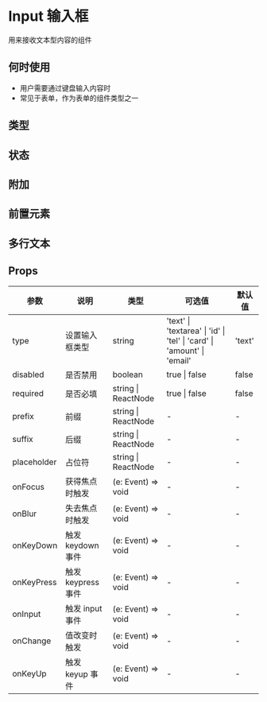 # Input 输入框

用来接收文本型内容的组件

## 何时使用

- 用户需要通过键盘输入内容时
- 常见于表单，作为表单的组件类型之一

## 类型


<DemoType />

## 状态


<DemoState />

## 附加


<DemoOther />

## 前置元素


<DemoPosition />

## 多行文本


<DemoTextarea />

## Props

| 参数        | 说明               | 类型                | 可选值                                                                 | 默认值 |
| ----------- | ------------------ | ------------------- | ---------------------------------------------------------------------- | ------ |
| type        | 设置输入框类型     | string              | 'text' \| 'textarea' \| 'id' \| 'tel' \| 'card' \| 'amount' \| 'email' | 'text' |
| disabled    | 是否禁用           | boolean             | true \| false                                                          | false  |
| required    | 是否必填           | string \| ReactNode | true \| false                                                          | false  |
| prefix      | 前缀               | string \| ReactNode | -                                                                      | -      |
| suffix      | 后缀               | string \| ReactNode | -                                                                      | -      |
| placeholder | 占位符             | string \| ReactNode | -                                                                      | -      |
| onFocus     | 获得焦点时触发     | (e: Event) => void  | -                                                                      | -      |
| onBlur      | 失去焦点时触发     | (e: Event) => void  | -                                                                      | -      |
| onKeyDown   | 触发 keydown 事件  | (e: Event) => void  | -                                                                      | -      |
| onKeyPress  | 触发 keypress 事件 | (e: Event) => void  | -                                                                      | -      |
| onInput     | 触发 input 事件    | (e: Event) => void  | -                                                                      | -      |
| onChange    | 值改变时触发       | (e: Event) => void  | -                                                                      | -      |
| onKeyUp     | 触发 keyup 事件    | (e: Event) => void  | -                                                                      | -      |
